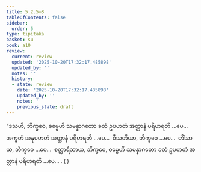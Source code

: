 ```yaml
---
title: 5.2.5–8
tableOfContents: false
sidebar:
  order: 5
type: tipitaka
basket: su
book: a10
review:
  current: review
  updated: '2025-10-20T17:32:17.485898'
  updated_by: ''
  notes: ''
  history:
  - state: review
    date: '2025-10-20T17:32:17.485898'
    updated_by: ''
    notes: ''
    previous_state: draft
---
```



<DynamicBreadcrumb />


<ReviewStatus review={frontmatter.review} showDetails={true} />

<HypothesisAnnotation frontmatter={frontmatter} />

<Division number="225–228" book="a10" e="ch" v="17">

<Paragraph number="1522" book="a10">
“ဒသဟိ, ဘိက္ခဝေ, ဓမ္မေဟိ သမန္နာဂတော ခတံ ဥပဟတံ အတ္တာနံ ပရိဟရတိ …ပေ…  အက္ခတံ အနုပဟတံ အတ္တာနံ ပရိဟရတိ …ပေ…  ဝီသတိယာ, ဘိက္ခဝေ …ပေ…  တိံသာယ, ဘိက္ခဝေ …ပေ…  စတ္တာရီသာယ, ဘိက္ခဝေ, ဓမ္မေဟိ သမန္နာဂတော ခတံ ဥပဟတံ အတ္တာနံ ပရိဟရတိ …ပေ… .

</Paragraph>
</Division>

<Paragraph number="1523" type="center" book="a10">
( )
</Paragraph>